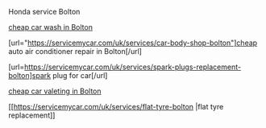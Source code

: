 <a herf="https://servicemycar.com/uk/honda-service-bolton">Honda service Bolton</a>

<a href="https://servicemycar.com/uk/services/car-wash-bolton" target="_blank" rel="nofollow">cheap car wash in Bolton</a>

[url="https://servicemycar.com/uk/services/car-body-shop-bolton"]cheap auto air conditioner repair in Bolton[/url]

[url=https://servicemycar.com/uk/services/spark-plugs-replacement-bolton]spark plug for car[/url]

[cheap car valeting in Bolton](https://servicemycar.com/uk/services/car-wash-bolton)	

[[https://servicemycar.com/uk/services/flat-tyre-bolton |flat tyre replacement]] 
	
